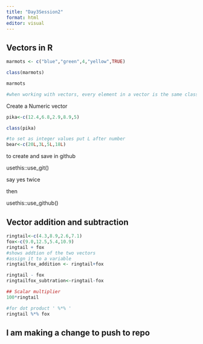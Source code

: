 ```yaml
---
title: "Day3Session2"
format: html
editor: visual
---
```


## Vectors in R

```r
marmots <- c("blue","green",4,"yellow",TRUE)

class(marmots)

marmots

#when working with vectors, every element in a vector is the same class
```

Create a Numeric vector

```r
pika<-c(12.4,6.8,2.9,8.9,5)

class(pika)
```

```r
#to set as integer values put L after number
bear<-c(20L,3L,5L,18L)
```

to create and save in github

usethis::use_git()

say yes twice

then

usethis::use_github()

## Vector addition and subtraction

```r
ringtail<-c(4.3,8.9,2.6,7.1)
fox<-c(9.0,12.5,5.4,10.9)
ringtail + fox
#shows addtion of the two vectors
#assign it to a variable
ringtailfox_addition <- ringtail+fox

ringtail - fox
ringtailfox_subtration<-ringtail-fox

## Scalar multiplier
100*ringtail

#for dot product ' %*% '
ringtail %*% fox
```

## I am making a change to push to repo

